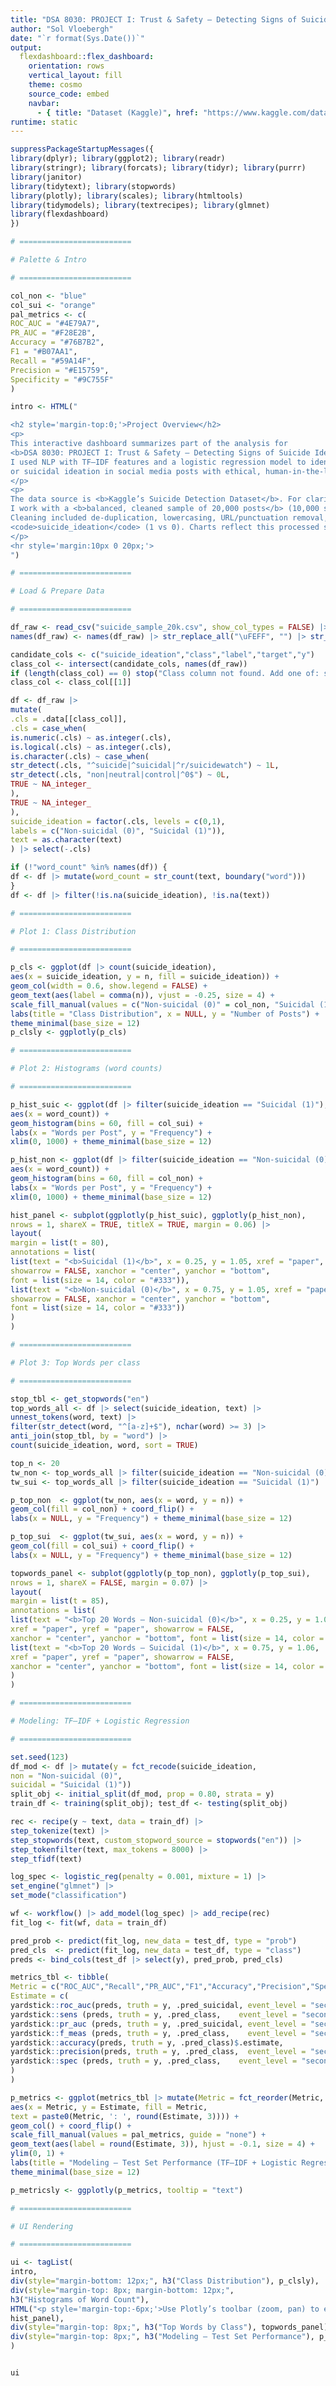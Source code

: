 ```yaml
---
title: "DSA 8030: PROJECT I: Trust & Safety — Detecting Signs of Suicide Ideation and Depression in Online Text (Interactive Flexdashboard)"
author: "Sol Vloebergh"
date: "`r format(Sys.Date())`"
output:
  flexdashboard::flex_dashboard:
    orientation: rows
    vertical_layout: fill
    theme: cosmo
    source_code: embed
    navbar:
      - { title: "Dataset (Kaggle)", href: "https://www.kaggle.com/datasets/nikhileswarkomati/suicide-watch", target: "_blank" }
runtime: static
---
```


```r
suppressPackageStartupMessages({
library(dplyr); library(ggplot2); library(readr)
library(stringr); library(forcats); library(tidyr); library(purrr)
library(janitor)
library(tidytext); library(stopwords)
library(plotly); library(scales); library(htmltools)
library(tidymodels); library(textrecipes); library(glmnet)
library(flexdashboard)
})

# =========================

# Palette & Intro

# =========================

col_non <- "blue"     
col_sui <- "orange"  
pal_metrics <- c(
ROC_AUC = "#4E79A7",
PR_AUC = "#F28E2B",
Accuracy = "#76B7B2",
F1 = "#B07AA1",
Recall = "#59A14F",
Precision = "#E15759",
Specificity = "#9C755F"
)

intro <- HTML("

<h2 style='margin-top:0;'>Project Overview</h2>
<p>
This interactive dashboard summarizes part of the analysis for
<b>DSA 8030: PROJECT I: Trust & Safety — Detecting Signs of Suicide Ideation and Depression in Online Text</b>.
I used NLP with TF–IDF features and a logistic regression model to identify linguistic signals of depression
or suicidal ideation in social media posts with ethical, human-in-the-loop oversight.
</p>
<p>
The data source is <b>Kaggle’s Suicide Detection Dataset</b>. For clarity and compute efficiency,
I work with a <b>balanced, cleaned sample of 20,000 posts</b> (10,000 suicidal; 10,000 non-suicidal).
Cleaning included de-duplication, lowercasing, URL/punctuation removal, and a binary label
<code>suicide_ideation</code> (1 vs 0). Charts reflect this processed sample.
</p>
<hr style='margin:10px 0 20px;'>
")

# =========================

# Load & Prepare Data

# =========================

df_raw <- read_csv("suicide_sample_20k.csv", show_col_types = FALSE) |> clean_names()
names(df_raw) <- names(df_raw) |> str_replace_all("\uFEFF", "") |> str_squish()

candidate_cols <- c("suicide_ideation","class","label","target","y")
class_col <- intersect(candidate_cols, names(df_raw))
if (length(class_col) == 0) stop("Class column not found. Add one of: suicide_ideation/class/label/target/y")
class_col <- class_col[[1]]

df <- df_raw |>
mutate(
.cls = .data[[class_col]],
.cls = case_when(
is.numeric(.cls) ~ as.integer(.cls),
is.logical(.cls) ~ as.integer(.cls),
is.character(.cls) ~ case_when(
str_detect(.cls, "^suicide|^suicidal|^r/suicidewatch") ~ 1L,
str_detect(.cls, "non|neutral|control|^0$") ~ 0L,
TRUE ~ NA_integer_
),
TRUE ~ NA_integer_
),
suicide_ideation = factor(.cls, levels = c(0,1),
labels = c("Non-suicidal (0)", "Suicidal (1)")),
text = as.character(text)
) |> select(-.cls)

if (!"word_count" %in% names(df)) {
df <- df |> mutate(word_count = str_count(text, boundary("word")))
}
df <- df |> filter(!is.na(suicide_ideation), !is.na(text))

# =========================

# Plot 1: Class Distribution

# =========================

p_cls <- ggplot(df |> count(suicide_ideation),
aes(x = suicide_ideation, y = n, fill = suicide_ideation)) +
geom_col(width = 0.6, show.legend = FALSE) +
geom_text(aes(label = comma(n)), vjust = -0.25, size = 4) +
scale_fill_manual(values = c("Non-suicidal (0)" = col_non, "Suicidal (1)" = col_sui)) +
labs(title = "Class Distribution", x = NULL, y = "Number of Posts") +
theme_minimal(base_size = 12)
p_clsly <- ggplotly(p_cls)

# =========================

# Plot 2: Histograms (word counts)

# =========================

p_hist_suic <- ggplot(df |> filter(suicide_ideation == "Suicidal (1)"),
aes(x = word_count)) +
geom_histogram(bins = 60, fill = col_sui) +
labs(x = "Words per Post", y = "Frequency") +
xlim(0, 1000) + theme_minimal(base_size = 12)

p_hist_non <- ggplot(df |> filter(suicide_ideation == "Non-suicidal (0)"),
aes(x = word_count)) +
geom_histogram(bins = 60, fill = col_non) +
labs(x = "Words per Post", y = "Frequency") +
xlim(0, 1000) + theme_minimal(base_size = 12)

hist_panel <- subplot(ggplotly(p_hist_suic), ggplotly(p_hist_non),
nrows = 1, shareX = TRUE, titleX = TRUE, margin = 0.06) |>
layout(
margin = list(t = 80),
annotations = list(
list(text = "<b>Suicidal (1)</b>", x = 0.25, y = 1.05, xref = "paper", yref = "paper",
showarrow = FALSE, xanchor = "center", yanchor = "bottom",
font = list(size = 14, color = "#333")),
list(text = "<b>Non-suicidal (0)</b>", x = 0.75, y = 1.05, xref = "paper", yref = "paper",
showarrow = FALSE, xanchor = "center", yanchor = "bottom",
font = list(size = 14, color = "#333"))
)
)

# =========================

# Plot 3: Top Words per class

# =========================

stop_tbl <- get_stopwords("en")
top_words_all <- df |> select(suicide_ideation, text) |>
unnest_tokens(word, text) |>
filter(str_detect(word, "^[a-z]+$"), nchar(word) >= 3) |>
anti_join(stop_tbl, by = "word") |>
count(suicide_ideation, word, sort = TRUE)

top_n <- 20
tw_non <- top_words_all |> filter(suicide_ideation == "Non-suicidal (0)") |> slice_head(n = top_n) |> mutate(word = fct_reorder(word, n))
tw_sui <- top_words_all |> filter(suicide_ideation == "Suicidal (1)") |> slice_head(n = top_n) |> mutate(word = fct_reorder(word, n))

p_top_non  <- ggplot(tw_non, aes(x = word, y = n)) +
geom_col(fill = col_non) + coord_flip() +
labs(x = NULL, y = "Frequency") + theme_minimal(base_size = 12)

p_top_sui  <- ggplot(tw_sui, aes(x = word, y = n)) +
geom_col(fill = col_sui) + coord_flip() +
labs(x = NULL, y = "Frequency") + theme_minimal(base_size = 12)

topwords_panel <- subplot(ggplotly(p_top_non), ggplotly(p_top_sui),
nrows = 1, shareX = FALSE, margin = 0.07) |>
layout(
margin = list(t = 85),
annotations = list(
list(text = "<b>Top 20 Words — Non-suicidal (0)</b>", x = 0.25, y = 1.06,
xref = "paper", yref = "paper", showarrow = FALSE,
xanchor = "center", yanchor = "bottom", font = list(size = 14, color = "#333")),
list(text = "<b>Top 20 Words — Suicidal (1)</b>", x = 0.75, y = 1.06,
xref = "paper", yref = "paper", showarrow = FALSE,
xanchor = "center", yanchor = "bottom", font = list(size = 14, color = "#333"))
)
)

# =========================

# Modeling: TF–IDF + Logistic Regression

# =========================

set.seed(123)
df_mod <- df |> mutate(y = fct_recode(suicide_ideation,
non = "Non-suicidal (0)",
suicidal = "Suicidal (1)"))
split_obj <- initial_split(df_mod, prop = 0.80, strata = y)
train_df <- training(split_obj); test_df <- testing(split_obj)

rec <- recipe(y ~ text, data = train_df) |>
step_tokenize(text) |>
step_stopwords(text, custom_stopword_source = stopwords("en")) |>
step_tokenfilter(text, max_tokens = 8000) |>
step_tfidf(text)

log_spec <- logistic_reg(penalty = 0.001, mixture = 1) |>
set_engine("glmnet") |>
set_mode("classification")

wf <- workflow() |> add_model(log_spec) |> add_recipe(rec)
fit_log <- fit(wf, data = train_df)

pred_prob <- predict(fit_log, new_data = test_df, type = "prob")  
pred_cls  <- predict(fit_log, new_data = test_df, type = "class") 
preds <- bind_cols(test_df |> select(y), pred_prob, pred_cls)

metrics_tbl <- tibble(
Metric = c("ROC_AUC","Recall","PR_AUC","F1","Accuracy","Precision","Specificity"),
Estimate = c(
yardstick::roc_auc(preds, truth = y, .pred_suicidal, event_level = "second")$.estimate,
yardstick::sens (preds, truth = y, .pred_class,    event_level = "second")$.estimate,
yardstick::pr_auc (preds, truth = y, .pred_suicidal, event_level = "second")$.estimate,
yardstick::f_meas (preds, truth = y, .pred_class,    event_level = "second")$.estimate,
yardstick::accuracy(preds, truth = y, .pred_class)$.estimate,
yardstick::precision(preds, truth = y, .pred_class,  event_level = "second")$.estimate,
yardstick::spec (preds, truth = y, .pred_class,    event_level = "second")$.estimate
)
)

p_metrics <- ggplot(metrics_tbl |> mutate(Metric = fct_reorder(Metric, Estimate)),
aes(x = Metric, y = Estimate, fill = Metric,
text = paste0(Metric, ': ', round(Estimate, 3)))) +
geom_col() + coord_flip() +
scale_fill_manual(values = pal_metrics, guide = "none") +
geom_text(aes(label = round(Estimate, 3)), hjust = -0.1, size = 4) +
ylim(0, 1) +
labs(title = "Modeling — Test Set Performance (TF–IDF + Logistic Regression)", x = NULL, y = "Score") +
theme_minimal(base_size = 12)

p_metricsly <- ggplotly(p_metrics, tooltip = "text")

# =========================

# UI Rendering

# =========================

ui <- tagList(
intro,
div(style="margin-bottom: 12px;", h3("Class Distribution"), p_clsly),
div(style="margin-top: 8px; margin-bottom: 12px;",
h3("Histograms of Word Count"),
HTML("<p style='margin-top:-6px;'>Use Plotly’s toolbar (zoom, pan) to explore ranges.</p>"),
hist_panel),
div(style="margin-top: 8px;", h3("Top Words by Class"), topwords_panel),
div(style="margin-top: 8px;", h3("Modeling — Test Set Performance"), p_metricsly)
)


ui
```

